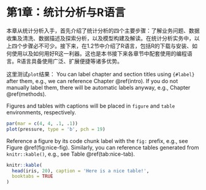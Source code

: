 # 第1章：统计分析与R语言 {#ch1}

本章从统计分析入手，首先介绍了统计分析的四个主要步骤：了解业务问题、数据收集及清洗、数据描述及探索分析，以及模型构建及解读。在统计分析实务中，以上四个步骤必不可少。接下来，在1.2节中介绍了R语言，包括R的下载与安装、如何使用以及如何用好R这一利器。这也是本书接下来各章节中配套使用的编程语言。R语言具备使用广泛、扩展便捷等诸多优势。

<!-- If you need PDF output, uncomment bookdown::pdf_book above in YAML. You will need a LaTeX installation, e.g., https://yihui.name/tinytex/ -->

这里测试`plot`结果：
You can label chapter and section titles using `{#label}` after them, e.g., we can reference Chapter \@ref(intro). If you do not manually label them, there will be automatic labels anyway, e.g., Chapter \@ref(methods).

Figures and tables with captions will be placed in `figure` and `table` environments, respectively.

```r
par(mar = c(4, 4, .1, .1))
plot(pressure, type = 'b', pch = 19)
```

Reference a figure by its code chunk label with the `fig:` prefix, e.g., see Figure \@ref(fig:nice-fig). Similarly, you can reference tables generated from `knitr::kable()`, e.g., see Table \@ref(tab:nice-tab).

```r
knitr::kable(
  head(iris, 20), caption = 'Here is a nice table!',
  booktabs = TRUE
)
```

